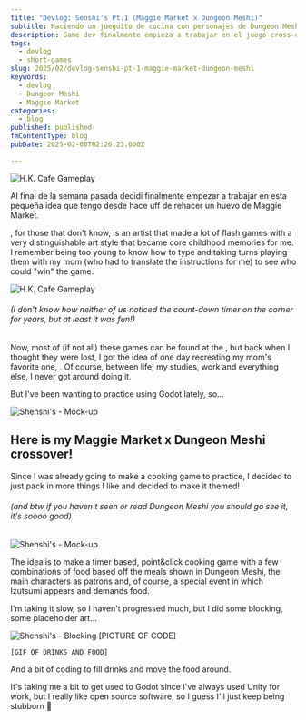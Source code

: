 ```yaml
---
title: "Devlog: Senshi's Pt.1 (Maggie Market x Dungeon Meshi)"
subtitle: Haciendo un jueguito de cocina con personajes de Dungeon Meshi!
description: Game dev finalmente empieza a trabajar en el juego cross-over de Maggie Market y Dungeon Meshi del que lleva hablando por años. Más noticias a las 5.
tags:
  - devlog
  - short-games
slug: 2025/02/devlog-senshi-pt-1-maggie-market-dungeon-meshi
keywords:
  - devlog
  - Dungeon Meshi
  - Maggie Market
categories:
  - blog
published: published
fmContentType: blog
pubDate: 2025-02-08T02:26:23.000Z

---
```



<Image src={HKCafeGameplay} alt="H.K. Cafe Gameplay" class="left-side-img small-img" />

Al final de la semana pasada decidí finalmente empezar a trabajar en esta pequeña idea que tengo desde hace uff de rehacer un huevo de Maggie Market.

<ExtLink text="Maggie Market" url="https://www.instagram.com/maggiemarket/" />, for those that don't know, is an artist that made a lot of flash games with a very distinguishable art style that became core childhood memories for me. I remember being too young to know how to type and taking turns playing them with my mom (who had to translate the instructions for me) to see who could "win" the game.

<Image src={HKCafeGameplay} alt="H.K. Cafe Gameplay" class="big-img" />

###### *(I don't know how neither of us noticed the count-down timer on the corner for years, but at least it was fun!)*

Now, most of (if not all) these games can be found at the <ExtLink text="Flash Museum" url="https://flashmuseum.org/browse/publisher/maggiemarket/" />, but back when I thought they were lost, I got the idea of one day recreating my mom's favorite one, <ExtLink text="H.K. Cafe" url="https://flashmuseum.org/h-k-cafe/" />. Of course, between life, my studies, work and everything else, I never got around doing it.

But I've been wanting to practice using Godot lately, so...

<Image src={SenshisMockup} alt="Shenshi's - Mock-up" class="right-side-img small-img" />

## Here is my Maggie Market x Dungeon Meshi crossover!

Since I was already going to make a cooking game to practice, I decided to just pack in more things I like and decided to make it <ExtLink text="Dungeon Meshi" url="https://myanimelist.net/anime/52701/Dungeon_Meshi" /> themed!

###### *(and btw if you haven't seen or read Dungeon Meshi you should go see it, it's soooo good)*

<Image src={SenshisMockup} alt="Shenshi's - Mock-up" class="big-img" />

The idea is to make a timer based, point&click cooking game with a few combinations of food based off the meals shown in Dungeon Meshi, the main characters as patrons and, of course, a special event in which Izutsumi appears and demands food.

I'm taking it slow, so I haven't progressed much, but I did some blocking, some placeholder art...

<div class="center-evenly-flex">
    <Image src={SenshisBlocking} alt="Shenshi's - Blocking" class="flex-img" />
    [PICTURE OF CODE]

    [GIF OF DRINKS AND FOOD]
</div>

And a bit of coding to fill drinks and move the food around.

It's taking me a bit to get used to Godot since I've always used Unity for work, but I really like open source software, so I guess I'll just keep being stubborn 🐣
